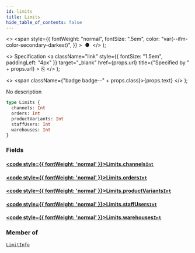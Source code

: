 ```yaml
---
id: limits
title: Limits
hide_table_of_contents: false
---
```


  <>
    <span
      style={{
        fontWeight: "normal",
        fontSize: ".5em",
        color: "var(--ifm-color-secondary-darkest)",
      }}
    >
      &nbsp;●&nbsp;
    </span>
  </>
);

  <>
    Specification
    <a
      className="link"
      style={{ fontSize: "1.5em", paddingLeft: "4px" }}
      target="\_blank"
      href={props.url}
      title={"Specified by " + props.url}
    >
      ⎘
    </a>
  </>
);

  <>
    <span className={"badge badge--" + props.class}>{props.text}</span>
  </>
);

No description

```graphql
type Limits {
  channels: Int
  orders: Int
  productVariants: Int
  staffUsers: Int
  warehouses: Int
}
```

### Fields

#### [<code style={{ fontWeight: 'normal' }}>Limits.<b>channels</b></code>](#)<Bullet />[`Int`](../../../storefront/miscellaneous/scalars/int) <Badge class="secondary" text="scalar"/>

>

#### [<code style={{ fontWeight: 'normal' }}>Limits.<b>orders</b></code>](#)<Bullet />[`Int`](../../../storefront/miscellaneous/scalars/int) <Badge class="secondary" text="scalar"/>

>

#### [<code style={{ fontWeight: 'normal' }}>Limits.<b>productVariants</b></code>](#)<Bullet />[`Int`](../../../storefront/miscellaneous/scalars/int) <Badge class="secondary" text="scalar"/>

>

#### [<code style={{ fontWeight: 'normal' }}>Limits.<b>staffUsers</b></code>](#)<Bullet />[`Int`](../../../storefront/miscellaneous/scalars/int) <Badge class="secondary" text="scalar"/>

>

#### [<code style={{ fontWeight: 'normal' }}>Limits.<b>warehouses</b></code>](#)<Bullet />[`Int`](../../../storefront/miscellaneous/scalars/int) <Badge class="secondary" text="scalar"/>

>

### Member of

[`LimitInfo`](../../../storefront/miscellaneous/objects/limit-info) <Badge class="secondary" text="object"/>

